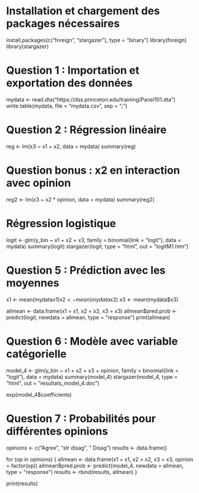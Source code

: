 






# Installation et chargement des packages nécessaires
install.packages(c("foreign", "stargazer"), type = "binary")
library(foreign)
library(stargazer)

# Question 1 : Importation et exportation des données
mydata <- read.dta("https://dss.princeton.edu/training/Panel101.dta")
write.table(mydata, file = "mydata.csv", sep = ";")

# Question 2 : Régression linéaire
reg <- lm(x3 ~ x1 + x2, data = mydata)
summary(reg)

# Question bonus : x2 en interaction avec opinion
reg2 <- lm(x3 ~ x2 * opinion, data = mydata)
summary(reg2)

# Régression logistique
logit <- glm(y_bin ~ x1 + x2 + x3, family = binomial(link = "logit"), data = mydata)
summary(logit)
stargazer(logit, type = "html", out = "logitM1.htm")

# Question 5 : Prédiction avec les moyennes
x1 <- mean(mydata$x1)
x2 <- mean(mydata$x2)
x3 <- mean(mydata$x3)

allmean <- data.frame(x1 = x1, x2 = x2, x3 = x3)
allmean$pred.prob <- predict(logit, newdata = allmean, type = "response")
print(allmean)

# Question 6 : Modèle avec variable catégorielle
model_4 <- glm(y_bin ~ x1 + x2 + x3 + opinion, family = binomial(link = "logit"), data = mydata)
summary(model_4)
stargazer(model_4, type = "html", out = "resultats_model_4.doc")

exp(model_4$coefficients)

# Question 7 : Probabilités pour différentes opinions
opinions <- c("Agree", "str disag", " Disag")
results <- data.frame()

for (op in opinions) {
  allmean <- data.frame(x1 = x1, x2 = x2, x3 = x3, opinion = factor(op))
  allmean$pred.prob <- predict(model_4, newdata = allmean, type = "response")
  results <- rbind(results, allmean)
}

print(results)